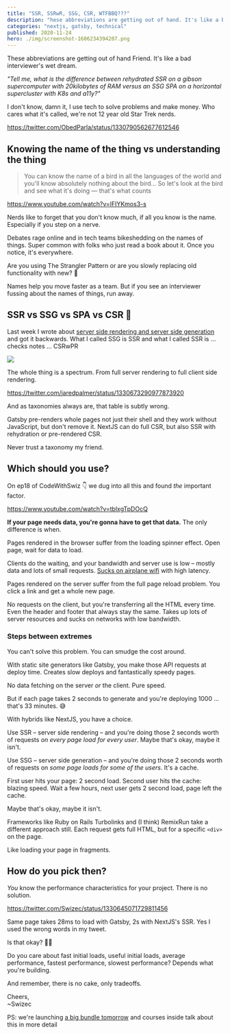 ```yaml
---
title: "SSR, SSRwR, SSG, CSR, WTFBBQ???" 
description: "hese abbreviations are getting out of hand. It's like a bad interviewer's wet dream." 
categories: "nextjs, gatsby, technical"
published: 2020-11-24
hero: ./img/screenshot-1606234394207.png
---
```


These abbreviations are getting out of hand Friend. It's like a bad interviewer's wet dream.

*"Tell me, what is the difference between rehydrated SSR on a gibson supercomputer with 20kilobytes of RAM versus an SSG SPA on a horizontal supercluster with K8s and a11y?"*

I don't know, damn it, I use tech to solve problems and make money. Who cares what it's called, we're not 12 year old Star Trek nerds.

https://twitter.com/ObedParla/status/1330790562677612546

## Knowing the name of the thing vs understanding the thing

> You can know the name of a bird in all the languages of the world and you'll know absolutely nothing about the bird... So let's look at the bird and see what it's doing — that's what counts

https://www.youtube.com/watch?v=lFIYKmos3-s

Nerds like to forget that you don't know much, if all you know is the name. Especially if you step on a nerve. 

Debates rage online and in tech teams bikeshedding on the names of things. Super common with folks who just read a book about it. Once you notice, it's everywhere.

Are you using The Strangler Pattern or are you slowly replacing old functionality with new? 🤔

Names help you move faster as a team. But if you see an interviewer fussing about the names of things, run away.

## SSR vs SSG vs SPA vs CSR 🤨

Last week I wrote about [server side rendering and server side generation](https://swizec.com/blog/gatsby-to-nextjs-pt1-server-side-render-or-server-side-generate) and got it backwards. What I called SSG is SSR and what I called SSR is ... checks notes ... CSRwPR

![](giphy:han_solo_shrug)

The whole thing is a spectrum. From full server rendering to full client side rendering.

https://twitter.com/jaredpalmer/status/1330673290977873920

And as taxonomies always are, that table is subtly wrong. 

Gatsby pre-renders whole pages not just their shell and they work without JavaScript, but don't remove it. NextJS can do full CSR, but also SSR with rehydration or pre-rendered CSR.

Never trust a taxonomy my friend.

## Which should you use?

On ep18 of CodeWithSwiz 👇 we dug into all this and found *the* important factor.

https://www.youtube.com/watch?v=tblxgTpDOcQ

**If your page needs data, you're gonna have to get that data.** The only difference is when.

Pages rendered in the browser suffer from the loading spinner effect. Open page, wait for data to load. 

Clients do the waiting, and your bandwidth and server use is low – mostly data and lots of small requests. [Sucks on airplane wifi](https://swizec.com/blog/the-ultimate-test-for-your-webapp:-airplane-wifi) with high latency.

Pages rendered on the server suffer from the full page reload problem. You click a link and get a whole new page. 

No requests on the client, but you're transferring all the HTML every time. Even the header and footer that always stay the same. Takes up lots of server resources and sucks on networks with low bandwidth. 

### Steps between extremes 

You can't solve this problem. You can smudge the cost around.

With static site generators like Gatsby, you make those API requests at deploy time. Creates slow deploys and fantastically speedy pages.

No data fetching on the server *or* the client. Pure speed.

But if each page takes 2 seconds to generate and you're deploying 1000 ... that's 33 minutes. 😅

With hybrids like NextJS, you have a choice.

Use SSR – server side rendering – and you're doing those 2 seconds worth of requests *on every page load for every user*. Maybe that's okay, maybe it isn't.

Use SSG – server side generation – and you're doing those 2 seconds worth of requests on *some page loads for some of the users*. It's a cache.

First user hits your page: 2 second load. Second user hits the cache: blazing speed. Wait a few hours, next user gets 2 second load, page left the cache.

Maybe that's okay, maybe it isn't.

Frameworks like Ruby on Rails Turbolinks and (I think) RemixRun take a different approach still. Each request gets full HTML, but for a specific `<div>` on the page.

Like loading your page in fragments.

## How do you pick then?

*You* know the performance characteristics for your project. There is no solution.

https://twitter.com/Swizec/status/1330645071729811456

Same page takes 28ms to load with Gatsby, 2s with NextJS's SSR. Yes I used the wrong words in my tweet.

Is that okay? 🤷‍♂️

Do you care about fast initial loads, useful initial loads, average performance, fastest performance, slowest performance? Depends what you're building.

And remember, there is no cake, only tradeoffs.

Cheers,<br/>
~Swizec

PS: we're launching [a big bundle tomorrow](https://learnetto.com/blackfriday) and courses inside talk about this in more detail
